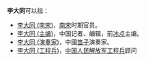 '''李大同'''可以指：
* [[李大同_(南宋)|李大同 (南宋)]]，[[南宋|南宋]]时期官员。
* [[李大同_(主编)|李大同 (主编)]]，中国记者、编辑，前[[冰点_(中国青年报)|冰点]]主编。
* [[李大同_(演奏家)|李大同 (演奏家)]]，中國[[笛子|笛子]]演奏家。
* [[李大同_(工程兵)|李大同 (工程兵)]]，[[中国人民解放军工程兵|中国人民解放军工程兵]]顾问
{{disambig|D大同|Cat=三字李姓人名消歧义}}